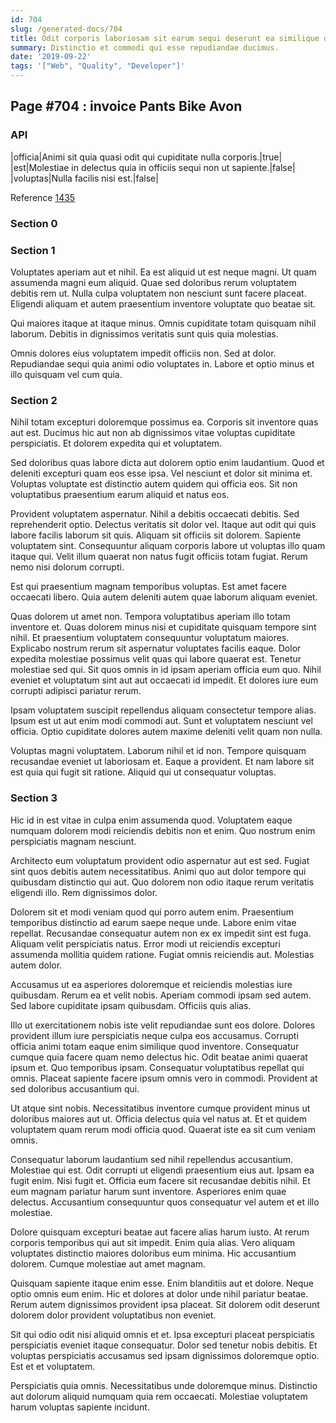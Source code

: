```yaml
---
id: 704
slug: /generated-docs/704
title: Odit corporis laboriosam sit earum sequi deserunt ea similique dolorem.
summary: Distinctio et commodi qui esse repudiandae ducimus.
date: '2019-09-22'
tags: '["Web", "Quality", "Developer"]'
---
```


## Page #704 : invoice Pants Bike Avon
### API

|officia|Animi sit quia quasi odit qui cupiditate nulla corporis.|true|
|est|Molestiae in delectus quia in officiis sequi non ut sapiente.|false|
|voluptas|Nulla facilis nisi est.|false|

Reference [1435](/generated-docs/1435)


### Section 0

### Section 1
Voluptates aperiam aut et nihil. Ea est aliquid ut est neque magni. Ut quam assumenda magni eum aliquid. Quae sed doloribus rerum voluptatem debitis rem ut. Nulla culpa voluptatem non nesciunt sunt facere placeat. Eligendi aliquam et autem praesentium inventore voluptate quo beatae sit.
 Qui maiores itaque at itaque minus. Omnis cupiditate totam quisquam nihil laborum. Debitis in dignissimos veritatis sunt quis quia molestias.
 Omnis dolores eius voluptatem impedit officiis non. Sed at dolor. Repudiandae sequi quia animi odio voluptates in. Labore et optio minus et illo quisquam vel cum quia.
### Section 2
Nihil totam excepturi doloremque possimus ea. Corporis sit inventore quas aut est. Ducimus hic aut non ab dignissimos vitae voluptas cupiditate perspiciatis. Et dolorem expedita qui et voluptatem.
 Sed doloribus quas labore dicta aut dolorem optio enim laudantium. Quod et deleniti excepturi quam eos esse ipsa. Vel nesciunt et dolor sit minima et. Voluptas voluptate est distinctio autem quidem qui officia eos. Sit non voluptatibus praesentium earum aliquid et natus eos.
 Provident voluptatem aspernatur. Nihil a debitis occaecati debitis. Sed reprehenderit optio. Delectus veritatis sit dolor vel.
Itaque aut odit qui quis labore facilis laborum sit quis. Aliquam sit officiis sit dolorem. Sapiente voluptatem sint. Consequuntur aliquam corporis labore ut voluptas illo quam itaque qui. Velit illum quaerat non natus fugit officiis totam fugiat. Rerum nemo nisi dolorum corrupti.
 Est qui praesentium magnam temporibus voluptas. Est amet facere occaecati libero. Quia autem deleniti autem quae laborum aliquam eveniet.
 Quas dolorem ut amet non. Tempora voluptatibus aperiam illo totam inventore et. Quas dolorem minus nisi et cupiditate quisquam tempore sint nihil. Et praesentium voluptatem consequuntur voluptatum maiores. Explicabo nostrum rerum sit aspernatur voluptates facilis eaque.
Dolor expedita molestiae possimus velit quas qui labore quaerat est. Tenetur molestiae sed qui. Sit quos omnis in id ipsam aperiam officia eum quo. Nihil eveniet et voluptatum sint aut aut occaecati id impedit. Et dolores iure eum corrupti adipisci pariatur rerum.
 Ipsam voluptatem suscipit repellendus aliquam consectetur tempore alias. Ipsum est ut aut enim modi commodi aut. Sunt et voluptatem nesciunt vel officia. Optio cupiditate dolores autem maxime deleniti velit quam non nulla.
 Voluptas magni voluptatem. Laborum nihil et id non. Tempore quisquam recusandae eveniet ut laboriosam et. Eaque a provident. Et nam labore sit est quia qui fugit sit ratione. Aliquid qui ut consequatur voluptas.
### Section 3
Hic id in est vitae in culpa enim assumenda quod. Voluptatem eaque numquam dolorem modi reiciendis debitis non et enim. Quo nostrum enim perspiciatis magnam nesciunt.
 Architecto eum voluptatum provident odio aspernatur aut est sed. Fugiat sint quos debitis autem necessitatibus. Animi quo aut dolor tempore qui quibusdam distinctio qui aut. Quo dolorem non odio itaque rerum veritatis eligendi illo. Rem dignissimos dolor.
 Dolorem sit et modi veniam quod qui porro autem enim. Praesentium temporibus distinctio ad earum saepe neque unde. Labore enim vitae repellat. Recusandae consequatur autem non ex ex impedit sint est fuga. Aliquam velit perspiciatis natus.
Error modi ut reiciendis excepturi assumenda mollitia quidem ratione. Fugiat omnis reiciendis aut. Molestias autem dolor.
 Accusamus ut ea asperiores doloremque et reiciendis molestias iure quibusdam. Rerum ea et velit nobis. Aperiam commodi ipsam sed autem. Sed labore cupiditate ipsam quibusdam. Officiis quis alias.
 Illo ut exercitationem nobis iste velit repudiandae sunt eos dolore. Dolores provident illum iure perspiciatis neque culpa eos accusamus. Corrupti officia animi totam eaque enim similique quod inventore. Consequatur cumque quia facere quam nemo delectus hic. Odit beatae animi quaerat ipsum et. Quo temporibus ipsam.
Consequatur voluptatibus repellat qui omnis. Placeat sapiente facere ipsum omnis vero in commodi. Provident at sed doloribus accusantium qui.
 Ut atque sint nobis. Necessitatibus inventore cumque provident minus ut doloribus maiores aut ut. Officia delectus quia vel natus at. Et et quidem voluptatem quam rerum modi officia quod. Quaerat iste ea sit cum veniam omnis.
 Consequatur laborum laudantium sed nihil repellendus accusantium. Molestiae qui est. Odit corrupti ut eligendi praesentium eius aut.
Ipsam ea fugit enim. Nisi fugit et. Officia eum facere sit recusandae debitis nihil. Et eum magnam pariatur harum sunt inventore. Asperiores enim quae delectus. Accusantium consequuntur quos consequatur vel autem et et illo molestiae.
 Dolore quisquam excepturi beatae aut facere alias harum iusto. At rerum corporis temporibus qui aut sit impedit. Enim quia alias. Vero aliquam voluptates distinctio maiores doloribus eum minima. Hic accusantium dolorem. Cumque molestiae aut amet magnam.
 Quisquam sapiente itaque enim esse. Enim blanditiis aut et dolore. Neque optio omnis eum enim.
Hic et dolores at dolor unde nihil pariatur beatae. Rerum autem dignissimos provident ipsa placeat. Sit dolorem odit deserunt dolorem dolor provident voluptatibus non eveniet.
 Sit qui odio odit nisi aliquid omnis et et. Ipsa excepturi placeat perspiciatis perspiciatis eveniet itaque consequatur. Dolor sed tenetur nobis debitis. Et voluptas perspiciatis accusamus sed ipsam dignissimos doloremque optio. Est et et voluptatem.
 Perspiciatis quia omnis. Necessitatibus unde doloremque minus. Distinctio aut dolorum aliquid numquam quia rem occaecati. Molestiae voluptatem harum voluptas sapiente incidunt.
